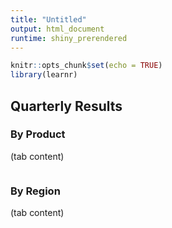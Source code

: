 ```yaml
---
title: "Untitled"
output: html_document
runtime: shiny_prerendered
---
```


```r
knitr::opts_chunk$set(echo = TRUE)
library(learnr)
```

## Quarterly Results {.tabset}

### By Product

(tab content)
```r

```

### By Region

(tab content)